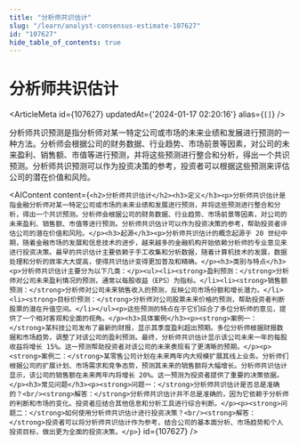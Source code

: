 ```yaml
---
title: "分析师共识估计"
slug: "/learn/analyst-consensus-estimate-107627"
id: "107627"
hide_table_of_contents: true
---
```



# 分析师共识估计

<ArticleMeta id={107627} updatedAt={'2024-01-17 02:20:16'} alias={`[]`} />
<div className='border-solid border-b border-t-0 my-4 border-[var(--ifm-color-gray-300)]' />

分析师共识预测是指分析师对某一特定公司或市场的未来业绩和发展进行预测的一种方法。分析师会根据公司的财务数据、行业趋势、市场前景等因素，对公司的未来盈利、销售额、市值等进行预测，并将这些预测进行整合和分析，得出一个共识预测。分析师共识预测可以作为投资决策的参考，投资者可以根据这些预测来评估公司的潜在价值和风险。

<AIContent content={`<h2>分析师共识估计</h2><h3>定义</h3><p>分析师共识估计是指金融分析师对某一特定公司或市场的未来业绩和发展进行预测，并将这些预测进行整合和分析，得出一个共识预测。分析师会根据公司的财务数据、行业趋势、市场前景等因素，对公司的未来盈利、销售额、市值等进行预测。分析师共识估计可以作为投资决策的参考，帮助投资者评估公司的潜在价值和风险。</p><h3>起源</h3><p>分析师共识估计的概念起源于 20 世纪中期，随着金融市场的发展和信息技术的进步，越来越多的金融机构开始依赖分析师的专业意见来进行投资决策。最早的共识估计主要依赖于手工收集和分析数据，随着计算机技术的发展，数据处理和分析的效率大大提高，使得共识估计变得更加普及和精确。</p><h3>类别与特点</h3><p>分析师共识估计主要分为以下几类：</p><ul><li><strong>盈利预测：</strong>分析师对公司未来盈利情况的预测，通常以每股收益（EPS）为指标。</li><li><strong>销售额预测：</strong>分析师对公司未来销售收入的预测，反映公司市场份额和增长潜力。</li><li><strong>目标价预测：</strong>分析师对公司股票未来价格的预测，帮助投资者判断股票的潜在升值空间。</li></ul><p>这些预测的特点在于它们综合了多位分析师的意见，提供了一个相对客观和全面的视角。</p><h3>具体案例</h3><p><strong>案例一：</strong>某科技公司发布了最新的财报，显示其季度盈利超出预期。多位分析师根据财报数据和市场趋势，调整了对该公司的盈利预测。最终，分析师共识估计显示该公司未来一年的每股收益将增长 15%。这一预测帮助投资者对该公司的未来表现有了更清晰的预期。</p><p><strong>案例二：</strong>某零售公司计划在未来两年内大规模扩展其线上业务。分析师们根据公司的扩展计划、市场需求和竞争态势，预测其未来的销售额将大幅增长。分析师共识估计显示，该公司的销售额在未来两年内将增长 20%。这一预测为投资者提供了重要的决策依据。</p><h3>常见问题</h3><p><strong>问题一：</strong>分析师共识估计是否总是准确的？<br/><strong>解答：</strong>分析师共识估计并不总是准确的，因为它依赖于分析师的判断和市场的变化。投资者应结合其他信息和分析工具进行综合判断。</p><p><strong>问题二：</strong>如何使用分析师共识估计进行投资决策？<br/><strong>解答：</strong>投资者可以将分析师共识估计作为参考，结合公司的基本面分析、市场趋势和个人投资目标，做出更为全面的投资决策。</p>`} id={107627} />
